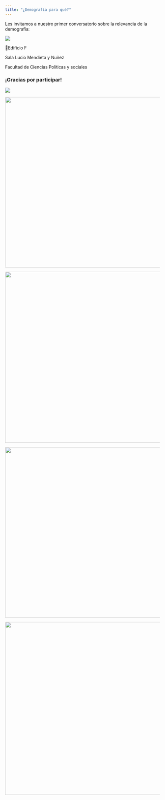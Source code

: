 ```yaml
---
title: "¿Demografía para qué?"
---
```


Les invitamos a nuestro primer conversatorio sobre la relevancia de la demografía:

![](/ima/poster_conv.jpeg){fig-align="center"}

📍Edificio F

Sala Lucio Mendieta y Nuñez

Facultad de Ciencias Políticas y sociales

### ¡Gracias por participar! 

![](ima/conv1.png){fig-align="center"}

![](ima/conv 2.jpg){fig-align="center" width="553"}

![](ima/conv4.jpeg){fig-align="center" width="555"}

![](ima/conv 2.jpg){fig-align="center" width="553"}

![](ima/conv 3.jpg){fig-align="center" width="561"}
